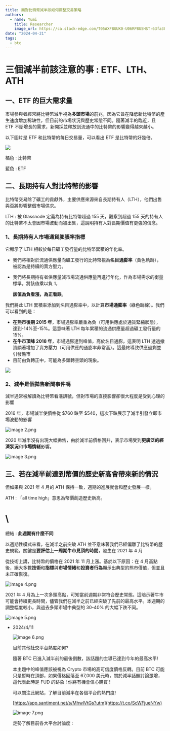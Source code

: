 ```yaml
---
title: 面對比特幣減半該如何調整交易策略
authors:
  - name: Yumi
    title: Researcher
    image_url: https://ca.slack-edge.com/T05AXFBGUK0-U06RP8USHST-63fa38b76f3e-512
date: "2024-04-21"
tags:
  - btc
---
```


# 三個減半前該注意的事 : ETF、LTH、ATH

## 一、ETF 的巨大需求量

市場參與者經常將比特幣減半視為**多頭市場**的前兆，因為它旨在降低新比特幣的產生速度增加稀缺性，但目前的市場狀況與歷史常態不同。隨著減半的臨近，且 ETF 不斷增長的需求，新開採並釋放到流通中的比特幣的影響變得越來越小。

以下圖片是 ETF 和比特幣的每日交易量，可以看出 ETF 是比特幣的好幾倍。

![](/img/面對比特幣減半該如何調整交易策略-assets/image.png)

橘色 : 比特幣

藍色 : ETF

## 二、長期持有人對比特幣的影響

比特幣交易除了礦工的貢獻外，主要供應來源來自長期持有人（LTH），他們出售與否將影響整個市場供求。

LTH : 被 Glassnode 定義為持有比特幣超過 155 天，觀察到超過 155 天的持有人的比特幣不太會因市場波動而被出售，這說明持有人對長期價值有更強的信念。

### 1、長期持有人市場通貨膨脹率指標

它顯示了 LTH 相較於每日礦工發行量的比特幣累積的年化率。

- 我們將相對於流通供應量向礦工發行的比特幣視為**名目通膨率**（黃色軌跡），被認為是持續的賣方壓力。
- 我們將長期持有者供應量減市場流通供應量再進行年化，作為市場需求的衡量標準。將該值乘以負 1，

  **該值為負看漲，為正看跌**。

我們將此 LTH 累積率添加到名目通膨率中，以計算**市場通膨率**（綠色跡線）。我們可以看到的是：

- **在熊市後期 2015 年**，市場通膨率嚴重為負（可用供應處於通貨緊縮狀態），達到-14%至-15%。這意味著 LTH 每年累積的流通供應量超過礦工發行量的 15%。
- **在牛市頂峰 2018 年**，市場通膨達到峰值，高於名目通膨，這表明 LTH 透過撤資顯著增加了賣方壓力（可用供應的通膨率非常高）。這最終導致供應過剩並引發熊市
- 目前由負轉正中，可能為多頭轉空頭的現象。

![](/img/面對比特幣減半該如何調整交易策略-assets/image1.png)

### 2、減半是個拋售新聞事件嗎

減半通常被解讀為比特幣看漲訊號，但對市場的直接影響卻很大程度是受到心理的影響

2016 年，市場減半使價格從 $760 跌至 $540，這次下跌展示了減半引發立即市場波動的影響

![image 2.png](/img/面對比特幣減半該如何調整交易策略-assets/image2.png)

2020 年減半沒有出現大幅拋售，由於減半前價格回升，表示市場受到**更廣泛的經濟狀況**和**市場情緒**影響。

![image 3.png](/img/面對比特幣減半該如何調整交易策略-assets/image3.png)

## 三、若在減半前達到幣價的歷史新高會帶來新的情況

但如果與 2021 年 4 月的 ATH 保持一致，週期的進展就會和歷史發展一樣。

ATH : 「all time high」意思為幣價創造歷史新高。

# \\

總結 : **此週期有什麼不同**

以週期性模式來看，在減半之前突破 ATH 並不意味著我們已經偏離了比特幣的歷史規範。關鍵是**要評估上一周期牛市見頂的時間**，發生在 2021 年 4 月

從技術上講，比特幣的價格在 2021 年 11 月上漲。基於以下原因：在 4 月高點後，絕大多數**技術**和**指標**與**市場情緒**和**投資者行為**顯示出典型的熊市價值，但並且未正確恢復。

![image 4.png](/img/面對比特幣減半該如何調整交易策略-assets/image4.png)

2021 年 4 月為上一次多頭高點，可知當前週期非常符合歷史常態。這暗示著牛市可能會持續更長時間，儘管我們在減半之前已經突破了先前的最高水平。本週期的調整幅度較小，與過去多頭市場中典型的 30-40% 的大幅下跌不同。

![image 5.png](/img/面對比特幣減半該如何調整交易策略-assets/image5.png)

- 2024/4/11

  ![image 6.png](/img/面對比特幣減半該如何調整交易策略-assets/image6.png)

  目前其他社交平台熱度如何?

  隨著 BTC 已進入減半前的最後倒數，該話題的主導已達到今年的最高水平!

  本主題中的峰值應該被視為 Crypto 市場的高可信度價格反轉。目前 BTC 可能只是暫時在頂部，如果價格回落至 67,000 美元時，關於減半話題討論激增，這代表此時是 FUD 的跡象 ! 你將有機會信心購買 !

  可以關注此網站，了解目前減半在各個平台的熱門度!

  [https://app.santiment.net/s/MhwlVtGs?utm](https://t.co/ScWFjueNYw)

  ![image 7.png](/img/面對比特幣減半該如何調整交易策略-assets/image7.png)

  走勢了解目前各大平台討論度 :

